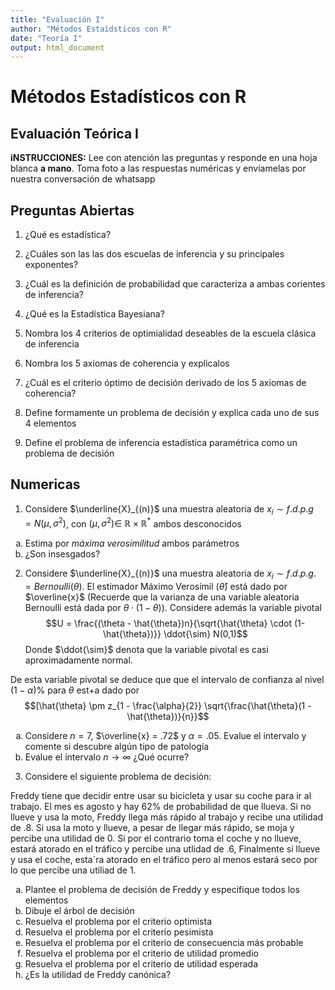 ```yaml
---
title: "Evaluación I"
author: "Métodos Estaídsticos con R"
date: "Teoría I"
output: html_document
---
```


# Métodos Estadísticos con R

## **Evaluación Teórica I** 

**iNSTRUCCIONES:** Lee con atención las preguntas y responde en una hoja blanca **a mano**. Toma foto a las respuestas numéricas y envíamelas por nuestra conversación de whatsapp

## Preguntas Abiertas

1. ¿Qué es estadística?

2. ¿Cuáles son las las dos escuelas de inferencia y su principales exponentes?

3. ¿Cuál es la definición de probabilidad que caracteriza a ambas corientes de inferencia?

4. ¿Qué es la Estadística Bayesiana?

5. Nombra los 4 criterios de optimialidad deseables de la escuela clásica de inferencia

6. Nombra los 5 axiomas de coherencia y explicalos

7. ¿Cuál es el criterio óptimo de decisión derivado de los 5 axiomas de coherencia?

8. Define formamente un problema de decisión y explica cada uno de sus 4 elementos

9. Define el problema de inferencia estadística paramétrica como un problema de decisión

## Numericas

1. Considere $\underline{X}_{(n)}$ una muestra aleatoria de $x_i \sim f.d.p.g \ =N(\mu, \sigma^2)$, con $(\mu,\sigma^2) \in \ \mathbb{R} \times \mathbb{R}^*$ ambos desconocidos

  a. Estima por *máxima verosimilitud* ambos parámetros
  b. ¿Son insesgados?
  
2. Considere $\underline{X}_{(n)}$ una muestra aleatoria de $x_i \sim f.d.p.g. \ =Bernoulli(\theta)$. El estimador Máximo Verosímil ($\hat{\theta}$) está dado por $\overline{x}$ (Recuerde que la varianza de una variable aleatoria Bernoulli está dada por $\theta \cdot (1 - \theta)$). Considere además la variable pivotal $$U = \frac{(\theta - \hat{\theta})n}{\sqrt{\hat{\theta} \cdot (1- \hat{\theta})}} \ddot{\sim} N(0,1)$$
Donde $\ddot{\sim}$ denota que la variable pivotal es casi aproximadamente normal.

De esta variable pivotal se deduce que que el intervalo de confianza al nivel $(1- \alpha)$% para $\theta$ est+a dado por $$[\hat{\theta} \pm z_{1 - \frac{\alpha}{2}} \sqrt{\frac{\hat{\theta}(1 - \hat{\theta})}{n}}$$

  a. Considere $n = 7$, $\overline{x} = .72$ y $\alpha = .05$. Evalue el intervalo y comente si descubre algún tipo de patología
  b. Evalue el íntervalo $n \longrightarrow \infty$ ¿Qué ocurre?
  
3. Considere el siguiente problema de decisión:

Freddy tiene que decidir entre usar su bicicleta y usar su coche para ir al trabajo. El mes es agosto y hay 62% de probabilidad de que llueva. Si no llueve y usa la moto, Freddy llega más rápido al trabajo y recibe una utilidad de .8. Si usa la moto y llueve, a pesar de llegar más rápido, se moja y percibe una utilidad de 0. Si por el contrario toma el coche y no llueve, estará atorado en el tráfico y percibe una utlidad de .6, Finalmente si llueve y usa el coche, esta´ra atorado en el tráfico pero al menos estará seco por lo que percibe una utiliad de 1.

  a. Plantee el problema de decisión de Freddy y especifique todos los elementos
  b. Dibuje el árbol de decisión 
  c. Resuelva el problema por el criterio optimista
  d. Resuelva el problema por el criterio pesimista
  e. Resuelva el problema por el criterio de consecuencia más probable
  f. Resuelva el problema por el criterio de utilidad promedio
  g. Resuelva el problema por el criterio de utilidad esperada
  h. ¿Es la utilidad de Freddy canónica?
  

